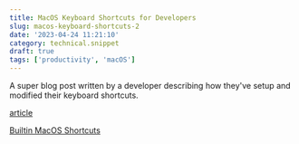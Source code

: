 ```yaml
---
title: MacOS Keyboard Shortcuts for Developers
slug: macos-keyboard-shortcuts-2
date: '2023-04-24 11:21:10'
category: technical.snippet
draft: true
tags: ['productivity', 'macOS']
---
```


A super blog post written by a developer describing how they've setup and modified their keyboard
shortcuts.

[article](https://notes.alinpanaitiu.com/Keyboard%20tricks%20from%20a%20macOS%20app%20dev)

[Builtin MacOS Shortcuts](https://support.apple.com/en-us/HT201236#text)
